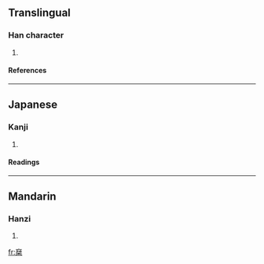 ==Translingual==
===Han character===
{{Han char|rn=75|rad=木|as=08|sn=12|four=|canj=卜弓手木 (YNQD)}}
# {{defn|Han|sort=木08}}
====References====
{{Han ref|kx=0536.030|dkj=15016|dj=0923.180|hdz=21237.020|uh=6909|ud=26889}}

----
==Japanese==
===Kanji===
{{ja-kanji|grade=|rs=木08}}
# {{defn|Japanese}} 
====Readings====
{{ja-readings|on=[[じょう]] (jō)|kun=[[のおる]] (nooru), [[のおせる]] (nooseru)}}

----
==Mandarin==
===Hanzi===
{{cmn-hanzi|pin=[[chéng]] ([[cheng2]])|wg=ch'eng<sup>2</sup>}}
# {{defn|Mandarin}}

[[fr:椉]]